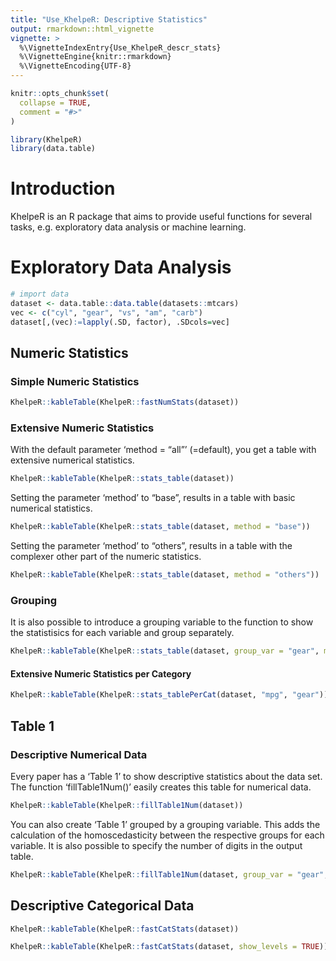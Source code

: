 ```yaml
---
title: "Use_KhelpeR: Descriptive Statistics"
output: rmarkdown::html_vignette
vignette: >
  %\VignetteIndexEntry{Use_KhelpeR_descr_stats}
  %\VignetteEngine{knitr::rmarkdown}
  %\VignetteEncoding{UTF-8}
---
```


```r
knitr::opts_chunk$set(
  collapse = TRUE,
  comment = "#>"
)
```

```r
library(KhelpeR)
library(data.table)
```

# Introduction 

KhelpeR is an R package that aims to provide useful functions for several tasks, e.g. exploratory data analysis or machine learning. 

# Exploratory Data Analysis 

```r
# import data
dataset <- data.table::data.table(datasets::mtcars)
vec <- c("cyl", "gear", "vs", "am", "carb")
dataset[,(vec):=lapply(.SD, factor), .SDcols=vec]
```

## Numeric Statistics 

### Simple Numeric Statistics 

```r
KhelpeR::kableTable(KhelpeR::fastNumStats(dataset))
```

### Extensive Numeric Statistics 

With the default parameter 'method = "all"' (=default), you get a table with extensive numerical statistics. 

```r
KhelpeR::kableTable(KhelpeR::stats_table(dataset))
```

Setting the parameter 'method' to "base", results in a table with basic numerical statistics. 

```r
KhelpeR::kableTable(KhelpeR::stats_table(dataset, method = "base"))
```

Setting the parameter 'method' to "others", results in a table with the complexer other part of the numeric statistics. 

```r
KhelpeR::kableTable(KhelpeR::stats_table(dataset, method = "others"))
```

### Grouping 

It is also possible to introduce a grouping variable to the function to show the statistisics for each variable and group separately.

```r
KhelpeR::kableTable(KhelpeR::stats_table(dataset, group_var = "gear", method = "base"))
```

#### Extensive Numeric Statistics per Category

```r
KhelpeR::kableTable(KhelpeR::stats_tablePerCat(dataset, "mpg", "gear"))
```

## Table 1 

### Descriptive Numerical Data 

Every paper has a 'Table 1' to show descriptive statistics about the data set. The function 'fillTable1Num()' easily creates this table for numerical data. 

```r
KhelpeR::kableTable(KhelpeR::fillTable1Num(dataset))
```

You can also create 'Table 1' grouped by a grouping variable. This adds the calculation of the homoscedasticity between the respective groups for each variable. It is also possible to specify the number of digits in the output table. 

```r
KhelpeR::kableTable(KhelpeR::fillTable1Num(dataset, group_var = "gear", digits = 3))
```

## Descriptive Categorical Data 

```r
KhelpeR::kableTable(KhelpeR::fastCatStats(dataset))
```

```r
KhelpeR::kableTable(KhelpeR::fastCatStats(dataset, show_levels = TRUE))
```

